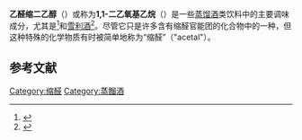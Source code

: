 {{chembox
| Name = 1,1-Diethoxyethane
| ImageFile = 1,1-diethoxyethane 200.svg
| ImageName = 
| IUPACName = 1,1-Diethoxyethane
| SystematicName = 1,1-Diethoxyethane
| OtherNames = {{Unbulleted list|Acetaldehyde diethyl acetal|Acetal|Ethylidene diethyl ether}}
|Section1={{Chembox Identifiers
| CASNo = 105-57-7
| CASNo_Ref = {{cascite|correct|CAS}}
| UNII_Ref = {{fdacite|correct|FDA}}
| UNII = 5G14F9E2HB
| PubChem = 7765
| EINECS = 203-310-6
| ChemSpiderID = 13835836
| SMILES = CCOC(C)OCC
| InChI = 1/C6H14O2/c1-4-7-6(3)8-5-2/h6H,4-5H2,1-3H3
| InChIKey = DHKHKXVYLBGOIT-UHFFFAOYAL
| StdInChI = 1S/C6H14O2/c1-4-7-6(3)8-5-2/h6H,4-5H2,1-3H3
| StdInChIKey = DHKHKXVYLBGOIT-UHFFFAOYSA-N
  }}
|Section2={{Chembox Properties
| C=6 | H=14 | O=2
| Appearance = Colorless liquid
| Density = 0.83 g/cm{{sup|3}}<ref name="Merck">{{cite web |title= Data sheet of acetaldehyde |url= http://assets.chemportals.merck.de/documents/sds/emd/deu/en/8013/801366.pdf |publisher= Merck |accessdate= 2014-06-02 }}{{Dead link}}</ref>
| MeltingPtC = -100
| MeltingPt_ref = <ref name="Merck"/>
| BoilingPtC = 102
| BoilingPt_ref = <ref name="Merck"/>
| Solubility = 46 g/L<ref name="Merck"/>
| RefractIndex = 1.3834 (20 °C)<ref name="CRC90_3_164">{{CRC90|Auflage=90|Titel=Physical Constants of Organic Compounds|Kapitel=3|Startseite=164}}</ref>
  }}
}}

'''乙醛缩二乙醇'''（{{lang-en|acetaldehyde diethyl acetal}}）或称为'''1,1-二乙氧基乙烷'''（{{lang-en|1,1-Diethoxyethane}}）是一些[[蒸馏酒|蒸馏酒]]类饮料中的主要调味成分，尤其是{{le|麦芽威士忌|malt whisky}}<ref>{{cite book|url=https://books.google.com/books?id=_OvXjhLUz-oC|title=Volatile Compounds in Foods and Beverages|isbn=978-0-8247-8390-7|last=Maarse|first=H.|year=1991|publisher=CRC Press|page=553|access-date=2020-12-14|archive-date=2020-02-01|archive-url=https://web.archive.org/web/20200201164501/https://books.google.com/books?id=_OvXjhLUz-oC|dead-url=no}}</ref>和[[雪利酒|雪利酒]]<ref>{{cite journal |last1=Zea |first1=Luis |last2=Serratosa |first2=María P. |last3=Mérida |first3=Julieta |last4=Moyano |first4=Lourdes |authorlink= |year=2015 |title=Acetaldehyde as Key Compound for the Authenticity of Sherry Wines: A Study Covering 5 Decades |journal=Comprehensive Reviews in Food Science and Food Safety |volume=14 |issue=6 |pages=681–693 |id= |quote=In sensory terms, 1,1-diethoxyethane and other acetals, acetoin, and sotolon are the main compounds formed from acetaldehyde in Sherry wines. |doi=10.1111/1541-4337.12159 }}</ref>。尽管它只是许多含有缩醛官能团的化合物中的一种，但这种特殊的化学物质有时被简单地称为“缩醛”（"acetal"）。

== 参考文献 ==
{{reflist}}

{{DEFAULTSORT:Diethoxyethane, 1, 1-}}
[[Category:缩醛|Category:缩醛]]
[[Category:蒸餾酒|Category:蒸餾酒]]


{{Organic-chem-stub}}